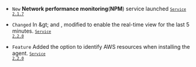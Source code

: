 - <code class="New">New</code> <b>Network performance monitoring</b>(<b>NPM</b>) service launched <code class='changelog-service'><a href="../release-notes/service/service-2_1_x"><code class='changelog-service'>Service 2.1.7​</code></a></code>

- <code class="Changed">Changed</code> In <Cmdname sid="side_dashboard" className="uitext" /> &amp;gt; <Cmdname sid="side_npmDashboard" className="uitext" /> and <Cmdname sid="side_npmProgressTCP" className="uitext" />, modified to enable the real-time view for the last 5 minutes. <code class='changelog-service'><a href="../release-notes/service/service-2_2_x"><code class='changelog-service'>Service 2.2.0​</code></a></code>

- <code class="Feature">Feature</code> Added the option to identify AWS resources when installing the agent. <code class='changelog-service'><a href="../release-notes/service/service-2_2_x"><code class='changelog-service'>Service 2.2.0​</code></a></code>
